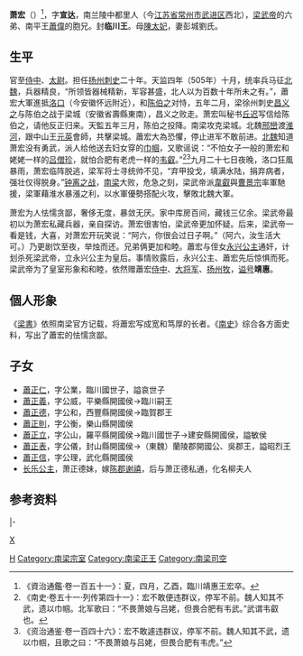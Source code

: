 {{東亞男性歷史人物
|名稱 =臨川靖惠王
|身份 =南朝齊、南朝梁政治人物
|姓名 =蕭宏
|字 =宣達
|封爵 =臨川郡王
|出生日期 =[[南朝宋|南朝宋]][[元徽_(年號)|元徽]]元年（473年）
|出生地點 =
|婚年 =
|逝世日期 =[[南朝梁|南朝梁]][[普通|普通]]七年（526年）
|逝世地點 =[[揚州_(古代)|楊州]][[丹楊郡|丹楊郡]][[建康縣|建康縣]]
|諡號 =靖惠王
|墓葬 =
|經歷 =
* 494年<br/>[[蕭子卿|廬陵王]]衛軍法曹行參軍
* 494年－495年<br/>[[太子舍人|太子舍人]]
* 495年<br/>[[蕭寶義|晉安王]]驃騎主簿
* 500年－501年<br/>[[蕭寶貞|桂陽王]]北中郎功曹史
* 501年<br/>輔國將軍
* 501年－502年<br/>西中郎將、中護軍、領石頭戍軍事
* 502年－504年<br/>使持節、[[散騎常侍|散騎常侍]]、都督揚南徐二州諸軍事、後將軍、揚州刺史、臨川王
* 504年－507年<br/>使持節、[[侍中|侍中]]、都督揚南徐二州諸軍事、中軍將軍、揚州刺史、臨川王
* 507年<br/>侍中、驃騎將軍、開府儀同三司、臨川王
* 507年－509年<br/>侍中、[[司徒|司徒]]、領太子太傅、臨川王
* 509年<br/>使持節、侍中、都督揚南徐二州諸軍事、[[司空|司空]]、揚州刺史、臨川王
* 509年－513年<br/>使持節、侍中、都督揚南徐二州諸軍事、驃騎大將軍、開府儀同三司、揚州刺史、臨川王
* 513年－516年<br/>使持節、侍中、都督揚南徐二州諸軍事、司空、驃騎大將軍、揚州刺史、臨川王
* 516年－518年<br/>使持節、[[中書監|中書監]]、都督揚南徐二州諸軍事、司空、驃騎大將軍、揚州刺史、臨川王
* 518年<br/>侍中、中軍將軍、行司徒、臨川王
* 518年－520年<br/>侍中、中書監、司徒、臨川王
* 520年－526年<br/>使持節、侍中、都督揚南徐二州諸軍事、[[太尉|太尉]]、揚州刺史、臨川王
* 526年<br/>侍中、太尉、臨川王
* 526年追贈<br/>侍中、假黃鉞、[[大將軍|大將軍]]、揚州牧、臨川王
|注釋 =
}}
'''萧宏'''（{{bd|473年||526年|5月13日|catIdx=X}}）<ref>《資治通鑑·卷一百五十一》：夏，四月，乙酉，臨川靖惠王宏卒。</ref>，字'''宣达'''，南兰陵中都里人（今[[江苏省|江苏省]][[常州市|常州市]][[武进区|武进区]]西北），[[梁武帝|梁武帝]]的六弟、南平王[[蕭偉|蕭偉]]的胞兄。封'''临川王'''。母[[陳太妃|陳太妃]]，妻彭城劉氏。

==生平==
官至[[侍中|侍中]]、[[太尉|太尉]]。担任[[扬州|扬州]][[刺史|刺史]]二十年。天监四年（505年）十月，统率兵马征[[北魏|北魏]]，兵器精良，“所领皆器械精新，军容甚盛，北人以为百数十年所未之有。”，蕭宏大軍進抵[[洛口|洛口]]（今安徽怀远附近），和[[陈伯之|陈伯之]]对恃，五年二月，梁徐州刺史[[昌义之|昌义之]]与陈伯之战于梁城（安徽省壽縣東南），昌义之败走。萧宏叫秘书[[丘迟|丘迟]]写信给陈伯之，请他反正归来。天監五年三月，陈伯之投降。南梁攻克梁城。北魏[[邢巒|邢巒]]渡[[淮河|淮河]]，跟中山王[[元英|元英]]會師，共擊梁城。蕭宏大為恐懼，停止进军不敢前进。[[北魏|北魏]]知道萧宏没有勇武，派人给他送去妇女穿的[[巾帼|巾帼]]，又歌谣说：“不怕女子一般的萧宏和姥姥一样的[[吕僧珍|吕僧珍]]，就怕合肥有老虎一样的[[韦叡|韦叡]]。”<ref>《南史·卷五十一·列传第四十一》：宏不敢便违群议，停军不前。魏人知其不武，遗以巾帼。北军歌曰：“不畏萧娘与吕姥，但畏合肥有韦武。”武谓韦叡也。</ref><ref>《资治通鉴·卷一百四十六》：宏不敢遽违群议，停军不前。魏人知其不武，遗以巾帼，且歌之曰：“不畏萧娘与吕姥，但畏合肥有韦虎。”</ref>九月二十七日夜晚，洛口狂風暴雨，萧宏临阵脱逃，梁军将士寻统帅不见，“弃甲投戈，填满水陆，捐弃病者，强壮仅得脱身。”[[钟离之战|钟离之战]]，[[南梁|南梁]]大败，危急之刻，梁武帝派[[韋叡|韋叡]]與[[曹景宗|曹景宗]]率軍馳援，梁軍藉淮水暴漲之利，以水軍優勢搭配火攻，擊敗北魏大軍。

萧宏为人怯懦贪鄙，奢侈无度，暴敛无厌。家中库房百间，藏钱三亿余。梁武帝最初以为萧宏私藏兵器，亲自探访。萧宏很害怕，梁武帝更加怀疑。后来，梁武帝一看是钱，大喜，对萧宏开玩笑说：“阿六，你很会过日子啊。”（阿六，汝生活大可。）乃更剧饮至夜，举烛而还。兄弟俩更加和睦。蕭宏与侄女[[永興公主_(梁)|永兴公主]]通奸，计划杀死梁武帝，立永兴公主为皇后。事情败露后，永兴公主、蕭宏先后惊惧而死。梁武帝为了皇室形象和和睦，依然赠蕭宏[[侍中|侍中]]、[[大将军_(东亚)|大将军]]、[[扬州|扬州]][[牧|牧]]，[[谥号|谥号]]'''靖惠'''。

==個人形象==
《[[梁書|梁書]]》依照南梁官方记载，将蕭宏写成宽和笃厚的长者。《[[南史|南史]]》综合各方面史料，写出了蕭宏的怯懦贪鄙。

==子女==
*[[蕭正仁|蕭正仁]]，字公業，臨川國世子，謚哀世子
*[[蕭正義|蕭正義]]，字公威，平樂縣開國侯→臨川嗣王
*[[蕭正德|蕭正德]]，字公和，西豐縣開國侯→臨賀郡王
*[[蕭正則|蕭正則]]，字公衡，樂山縣開國侯
*[[蕭正立|蕭正立]]，字公山，羅平縣開國侯→臨川國世子→建安縣開國侯，謚敏侯
*[[蕭正表|蕭正表]]，字公儀，封山縣開國侯→（東魏）蘭陵郡開國公、吳郡王，謚昭烈王
*[[蕭正信|蕭正信]]，字公理，武化縣開國侯
*[[长乐公主_(南梁)|长乐公主]]，萧正德妹，嫁[[陈郡|陈郡]][[谢禧|谢禧]]，后与萧正德私通，化名柳夫人

==参考资料==
{{reflist}}

{{start box}}
{{s-gov}}
|-
{{s-vacant||last=[[蕭寶義|蕭寶義]]<br>{{small|[[南齊|南齊]]司空}}}}
{{s-title|[[南梁|南梁]][[司空|司空]]|512年－516年}}
{{s-vacant||next=[[元法僧|元法僧]]}}
{{end box}}

[[Category:兰陵萧氏|H]]
[[Category:南梁宗室|Category:南梁宗室]]
[[Category:南梁正王|Category:南梁正王]]
[[category:南北朝人|X]]
[[Category:南梁司空|Category:南梁司空]]